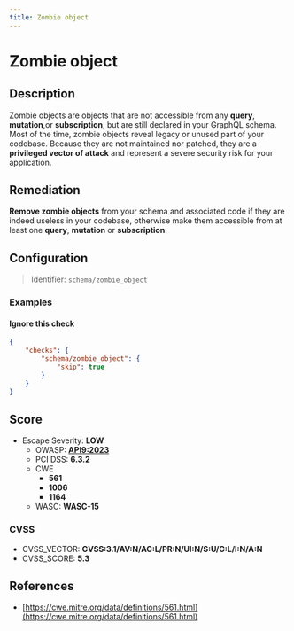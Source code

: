 ```yaml
---
title: Zombie object
---
```


# Zombie object

## Description

Zombie objects are objects that are not accessible from any __query__, __mutation__,or __subscription__, but are still declared in your GraphQL schema.
Most of the time, zombie objects reveal legacy or unused part of your codebase.
Because they are not maintained nor patched, they are a **privileged vector of attack** and represent a severe security risk for your application.


## Remediation

**Remove zombie objects** from your schema and associated code if they are indeed useless in your codebase, otherwise make them accessible from at least one __query__, __mutation__ or __subscription__.



## Configuration

> Identifier: `schema/zombie_object`



### Examples



#### Ignore this check

```json
{
    "checks": {
        "schema/zombie_object": {
            "skip": true
        }
    }
}
```




## Score

- Escape Severity: **<span className="low-severity">LOW</span>**
  - OWASP: **[API9:2023](https://github.com/OWASP/API-Security/blob/master/editions/2023/en/0xa9-improper-inventory-management.md)**
  - PCI DSS: **6.3.2**
  - CWE
    - **561**
    - **1006**
    - **1164**
  - WASC: **WASC-15**
  
  

### CVSS

- CVSS_VECTOR: **CVSS:3.1/AV:N/AC:L/PR:N/UI:N/S:U/C:L/I:N/A:N**
- CVSS_SCORE: **5.3**

## References

- [https://cwe.mitre.org/data/definitions/561.html](https://cwe.mitre.org/data/definitions/561.html)
  